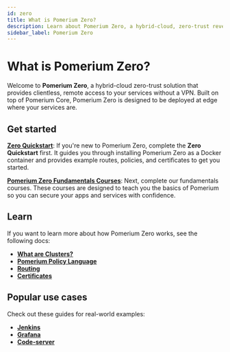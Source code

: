 ```yaml
---
id: zero
title: What is Pomerium Zero?
description: Learn about Pomerium Zero, a hybrid-cloud, zero-trust reverse proxy that provides seamless access to your services.
sidebar_label: Pomerium Zero
---
```


# What is Pomerium Zero?

Welcome to **Pomerium Zero**, a hybrid-cloud zero-trust solution that provides clientless, remote access to your services without a VPN. Built on top of Pomerium Core, Pomerium Zero is designed to be deployed at edge where your services are.

## Get started

[**Zero Quickstart**](/docs/get-started/quickstart): If you're new to Pomerium Zero, complete the **Zero Quickstart** first. It guides you through installing Pomerium Zero as a Docker container and provides example routes, policies, and certificates to get you started.

[**Pomerium Zero Fundamentals Courses**](/docs/courses): Next, complete our fundamentals courses. These courses are designed to teach you the basics of Pomerium so you can secure your apps and services with confidence.

## Learn

If you want to learn more about how Pomerium Zero works, see the following docs:

- [**What are Clusters?**](/docs/concepts/clusters)
- [**Pomerium Policy Language**](/docs/capabilities/ppl)
- [**Routing**](/docs/capabilities/routing)
- [**Certificates**](/docs/guides/certificates)

## Popular use cases

Check out these guides for real-world examples:

- [**Jenkins**](/docs/guides/jenkins)
- [**Grafana**](/docs/guides/grafana)
- [**Code-server**](/docs/guides/code-server)
